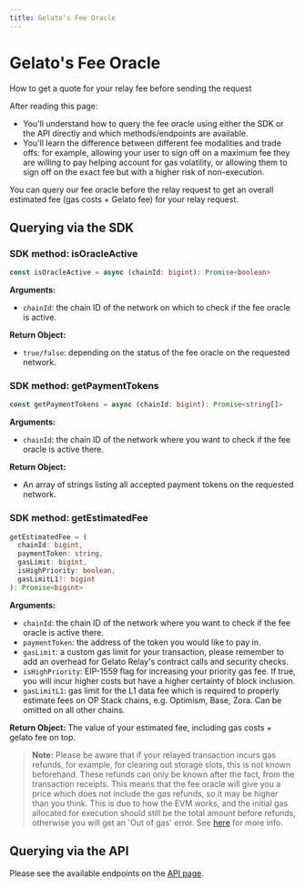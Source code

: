 ```yaml
---
title: Gelato's Fee Oracle
---
```


# Gelato's Fee Oracle

How to get a quote for your relay fee before sending the request

After reading this page:

- You'll understand how to query the fee oracle using either the SDK or the API directly and which methods/endpoints are available.
- You'll learn the difference between different fee modalities and trade offs: for example, allowing your user to sign off on a maximum fee they are willing to pay helping account for gas volatility, or allowing them to sign off on the exact fee but with a higher risk of non-execution.

You can query our fee oracle before the relay request to get an overall estimated fee (gas costs + Gelato fee) for your relay request.

## Querying via the SDK

### SDK method: isOracleActive

```typescript
const isOracleActive = async (chainId: bigint): Promise<boolean>
```

**Arguments:**
- `chainId`: the chain ID of the network on which to check if the fee oracle is active.

**Return Object:**
- `true/false`: depending on the status of the fee oracle on the requested network.

### SDK method: getPaymentTokens

```typescript
const getPaymentTokens = async (chainId: bigint): Promise<string[]>
```

**Arguments:**
- `chainId`: the chain ID of the network where you want to check if the fee oracle is active there.

**Return Object:**
- An array of strings listing all accepted payment tokens on the requested network.

### SDK method: getEstimatedFee

```typescript
getEstimatedFee = (
  chainId: bigint,
  paymentToken: string,
  gasLimit: bigint,
  isHighPriority: boolean,
  gasLimitL1?: bigint
): Promise<bigint>
```

**Arguments:**
- `chainId`: the chain ID of the network where you want to check if the fee oracle is active there.
- `paymentToken`: the address of the token you would like to pay in.
- `gasLimit`: a custom gas limit for your transaction, please remember to add an overhead for Gelato Relay's contract calls and security checks.
- `isHighPriority`: EIP-1559 flag for increasing your priority gas fee. If true, you will incur higher costs but have a higher certainty of block inclusion.
- `gasLimitL1`: gas limit for the L1 data fee which is required to properly estimate fees on OP Stack chains, e.g. Optimism, Base, Zora. Can be omitted on all other chains.

**Return Object:**
The value of your estimated fee, including gas costs + gelato fee on top.

> **Note:** Please be aware that if your relayed transaction incurs gas refunds, for example, for clearing out storage slots, this is not known beforehand. These refunds can only be known after the fact, from the transaction receipts. This means that the fee oracle will give you a price which does not include the gas refunds, so it may be higher than you think. This is due to how the EVM works, and the initial gas allocated for execution should still be the total amount before refunds, otherwise you will get an 'Out of gas' error. See [here](https://ethereum.org/en/developers/docs/gas/#refunds) for more info.

## Querying via the API

Please see the available endpoints on the [API page](/relay/api-&-feeoracle/relay-api).